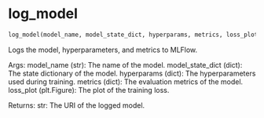 # log_model { #onco_derm_ai.log_model }

```python
log_model(model_name, model_state_dict, hyperparams, metrics, loss_plot)
```

Logs the model, hyperparameters, and metrics to MLFlow.

Args:
    model_name (str): The name of the model.
    model_state_dict (dict): The state dictionary of the model.
    hyperparams (dict): The hyperparameters used during training.
    metrics (dict): The evaluation metrics of the model.
    loss_plot (plt.Figure): The plot of the training loss.

Returns:
    str: The URI of the logged model.
